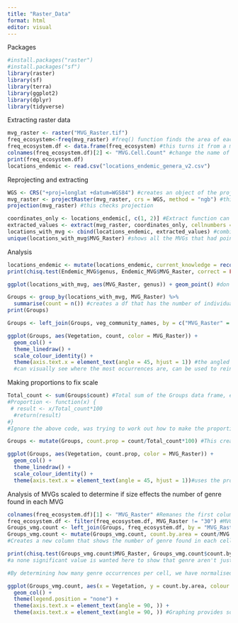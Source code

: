 ```yaml
---
title: "Raster_Data"
format: html
editor: visual
---
```


Packages

```r
#install.packages("raster")
#install.packages("sf")
library(raster)
library(sf)
library(terra)
library(ggplot2)
library(dplyr)
library(tidyverse)
```

Extracting raster data

```r
mvg_raster <- raster("MVG_Raster.tif")
freq_ecosystem<-freq(mvg_raster) #freq() function finds the area of each unique variable within the raster as a cell count
freq_ecosystem.df <- data.frame(freq_ecosystem) #this turns it from a matrix to a data frame to make manipulation easier
colnames(freq_ecosystem.df)[2] <- "MVG.Cell.Count" #change the name of the column as there is another data frame that has this column name as well
print(freq_ecosystem.df)
locations_endemic <- read.csv("locations_endemic_genera_v2.csv")
```

Reprojecting and extracting

```r
WGS <- CRS("+proj=longlat +datum=WGS84") #creates an object of the projection which is the same as the ALA occurrence data projection
mvg_raster <- projectRaster(mvg_raster, crs = WGS, method = "ngb") #this reprojects the raster to the same projection as the ALA occurrence data, it uses the nearest neighbor method to reproject
projection(mvg_raster) #this checks projection

coordinates_only <- locations_endemic[, c(1, 2)] #Extract function can only take coordinates from a data frame that has the coordinates in two columns (x coordinates in the first col and y coordinates in the second col) with nothing else in the data frame
extracted_values <- extract(mvg_raster, coordinates_only, cellnumbers = TRUE) #Extracts the raster value at each xy coord
locations_with_mvg <- cbind(locations_endemic, extracted_values) #combines the the two separate data sets together
unique(locations_with_mvg$MVG_Raster) #shows all the MVGs that had points in them
```

Analysis

```r
locations_endemic <- mutate(locations_endemic, current_knowledge = recode(current_knowledge, "unclear" = "endemic")) #changes the unclears to endemics as this list is all endemics, but some values weren't changed
print(chisq.test(Endemic_MVG$genus, Endemic_MVG$MVG_Raster, correct = FALSE))
```

```r
ggplot(locations_with_mvg, aes(MVG_Raster, genus)) + geom_point() #don't need this, working out what variables I will need for plots
```

```r
Groups <- group_by(locations_with_mvg, MVG_Raster) %>%
  summarise(count = n()) #creates a df that has the number of individual occurrences found in each MVG, need this for graphs and can be used in the chi-squared test
print(Groups)

Groups <- left_join(Groups, veg_community_names, by = c("MVG_Raster" = "RASTERVALUE"))

ggplot(Groups, aes(Vegetation, count, color = MVG_Raster)) + 
  geom_col() +
  theme_linedraw() +
  scale_colour_identity() +
  theme(axis.text.x = element_text(angle = 45, hjust = 1)) #the angled labels gives more room for the graph so the columns aren't squished.
  #can visually see where the most occurrences are, can be used to reinforce the chi-squared test results
```

Making proportions to fix scale

```r
Total_count <- sum(Groups$count) #Total sum of the Groups data frame, each MVG count was added together to get this, need to remove NAs so this needs to be recalculated
#Proportion <- function(x) {
 # result <- x/Total_count*100
  #return(result)
#}
#Ignore the above code, was trying to work out how to make the proportions and was getting a bit too fancy

Groups <- mutate(Groups, count.prop = count/Total_count*100) #This creates the proportions. Each values is as a percentage of the total sum, need to redo once NAs have been removed 

ggplot(Groups, aes(Vegetation, count.prop, color = MVG_Raster)) + 
  geom_col() +
  theme_linedraw() +
  scale_colour_identity() +
  theme(axis.text.x = element_text(angle = 45, hjust = 1))#uses the proportion so scale is more digestible
```

Analysis of MVGs scaled to determine if size effects the number of genre found in each MVG

```r
colnames(freq_ecosystem.df)[1] <- "MVG_Raster" #Remanes the first column to the same as that in the data set that it is being joined to
freq_ecosystem.df <- filter(freq_ecosystem.df, MVG_Raster != "30") #MVG number 30 is not in the Groups data set that this is being joined to so need to remove it
Groups_vmg.count <- left_join(Groups, freq_ecosystem.df, by = "MVG_Raster") #Joins the two datasets together
Groups_vmg.count <- mutate(Groups_vmg.count, count.by.area = count/MVG.Cell.Count) #divide number of counts within each MVG by the area of that MVG and then run X2 test between this new value and endemism
#Creates a new column that shows the number of genre found in each cell

print(chisq.test(Groups_vmg.count$MVG_Raster, Groups_vmg.count$count.by.area, correct = FALSE))
#a none significant value is wanted here to show that genre aren't just found in these MVGs because they cover the most space but because they are desired MVGs to live in

#By determining how many genre occurrences per cell, we have normalised (not sure if this is correct term) the data so that larger area MVGs don't have greater weight in the analysis and that the things we are seeing are actually because these MVGs are more conducive to endemic genre growing in them.
```

```r
ggplot(Groups_vmg.count, aes(x = Vegetation, y = count.by.area, colour = Vegetation)) + 
  geom_col() +
  theme(legend.position = "none") +
  theme(axis.text.x = element_text(angle = 90, )) +
  theme(axis.text.x = element_text(angle = 90, )) #Graphing provides some visual understanding of which MVG has the greatest number of genus occurrences per cell
```

